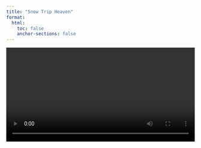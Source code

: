 ```yaml
---
title: "Snow Trip Heaven"
format:
  html:
    toc: false
    anchor-sections: false
---
```


<video width="100%" controls>

<source src="Photos/drivi.mp4" type="video/mp4">

Your browser does not support the video tag. </video>

##Map
```r
library(leaflet)
# Points
trip_points <- data.frame(
  place = c("Bishop", "Mammoth", "Lake Tahoe", "Redding", "Mt. Bachelor", 
            "Reno", "June Lake"),
  lat = c(37.3634, 37.6485, 39.0968, 40.5865, 43.9793, 
          39.5296, 37.7811),
  lng = c(-118.3952, -118.9721, -120.0324, -122.3917, -121.6880, 
          -119.8138, -119.0732),
  color = c("green", "green", "green", "green", "green", "green", "green")
)

#Leaflet map
leaflet(data = trip_points) %>%
  addTiles() %>%
  addMarkers(~lng, ~lat, label = ~place, popup = ~paste0("<b>", place, "</b>")) %>%
  addPolylines(~lng, ~lat, color = "#6c584c", weight = 4, opacity = 0.8) %>%
  setView(lng = -120.5, lat = 38.5, zoom = 6)

```
##Photos
:::: transbox
::: gallery
  <img src="Photos/bishop.jpg" alt="Bishop">
  <img src="Photos/mammoth.jpg" alt="Mammoth">
  <img src="Photos/tahoe.jpg" alt="Lake Tahoe">
  <img src="Photos/redding.jpg" alt="Redding" >
  <img src="Photos/bachelor.jpg" alt="Mt. Bachelor" >
  <img src="Photos/junelake.jpg" alt="June Lake">
:::
::::

##Itenerary
:::: transbox
###Setting the Scene
At the end of fall quarter I had three weeks of winter break, my snowboard, some camping gear, and my little truck. There was only one thing I could think to do, SNOW ROAD TRIP!

###Bishop
In the middle of a desert there is a secret oasis, a campsite not to far from town. This is were I spent my first night out on the road. Under the stars, next to a flowing river with a bandit of raccoon and the tune of my radio to keep me company. It was comforting. This may have been the only rest I was going to get. 

###Mammoth
Before the sun rose I had my truck packed and was ready to hit the road again. My first real stop was Mammoth Mountain Ski Resort. I've been to this resort numerous times and it never gets boring. Luckily today was easy, clear skies, decent groomers, and not very many people. I got a full day of snowboarding in then chilled in the lodge for some post-ride mac n cheese. Next it was off to my family friends.

###Lake Tahoe
I made it just in time for dinner! It was a big family, 7 people, and we went out to eat at a local casino. A night full of laughs and warmth was fulfilling before the next day to come. Waking up, it was drizzling outside nothing terrible just a few drops here and there. Once again I packed my truck and was on my way to the mountain, Palisades. It was a near white out day, you could barely see 30 feet away from you the snow coming down was so hazy. A day full of scary, icey conditions plus a broken phone made it a little tougher to enjoy the mountain. None the less it was still a good day.

###Redding
After a beautiful drive I made it to Redding to stay with my girlfriend's parents. There was no snowboarding on this part of the trip. Instead we went to zoos, musuems, and even learned about a local cult. It was an interesting change of pace from the previous days, but a welcomed one.

###Mt. Bachelor
This was the big part of the trip. Five whole days at one of the best resorts on the west coast. I shared a place with four other friends who were just as excited as me to be there. The first day was rough, it was raining hard and the snow was choppy. Still I was out there all day. The next couple days followed suit. That was until the fourth day, Mt. Bachelors birthday! The sun was back out better then ever!

###Reno
After tiring out from all the snowboarding, back in reno on the way down I got to keep hanging out with my family friends. With them the most interesting thing we did was go to the thrift store bins (which was actually pretty fun), I walked away with a four speakers and a subwoofer!

###June Lake
The final leg of the trip. It was one that I will never forget. I stayed in a hole in the way motel. It was a place with character. Nothing beats the feeling of June Lake, as you go up the ski lift and get a beautiful view as far as the eye can see of the lake. Snow falling down and chilly in the air, it really did feel likle December for the first time in a while. Next year it will be better then ever!
::::